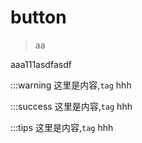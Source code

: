 # button

> aa

aaa111asdfasdf

<demo src="./index.tsx"></demo>


:::warning
这里是内容,`tag` hhh

:::success
这里是内容,`tag` hhh

:::tips
这里是内容,`tag` hhh
